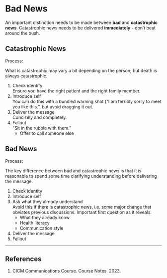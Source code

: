 # Bad News

:::caution
An important distinction needs to be made between **bad** and **catastrophic news**. Catastrophic news needs to be delivered **immediately** - don't beat around the bush.
:::

## Catastrophic News

Process:

:::column-margin
What is catastrophic may vary a bit depending on the person; but death is always catastrophic. 
:::

1. Check identify\
Ensure you have the right patient and the right family member.
2. Introduce self\
You can do this with a bundled warning shot ("I am terribly sorry to meet you like this.", but avoid dragging it out.
3. Deliver the message\
Concisely and completely.
4. Fallout\
"Sit in the rubble with them."
	* Offer to call someone else


## Bad News

Process: 

:::column-margin
The key difference between bad and catastrophic news is that it is reasonable to spend some time clarifying understanding before delivering the message.
:::

1. Check identity
2. Introduce self
3. Ask what they already understand\
Avoid this if there is catastrophic news, i.e. some major change that obviates previous discussions. Important first question as it reveals:
	* What they already know
	* Health literacy
	* Communication style
4. Deliver the message
5. Fallout


---

## References

1. CICM Communications Course. Course Notes. 2023.